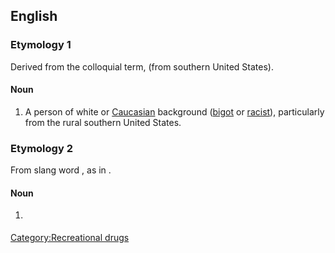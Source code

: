 ==English==

===Etymology 1===
Derived from the colloquial term, {{term|cracker}} (from southern United States).

====Noun====
{{en-noun|sg=[[crack]] [[head]]}}

# {{rfv-sense}} {{pejorative|slang}} A person of white or [[Caucasian]] background ([[bigot]] or [[racist]]), particularly from the rural southern United States. 

===Etymology 2===
From slang word {{term|crack}}, as in {{term|cocaine}}.

====Noun====
{{en-noun|sg=[[crack]] [[head]]}}

# {{slang}} {{alternative spelling of|[[crackhead]]}}

[[Category:Recreational drugs]]